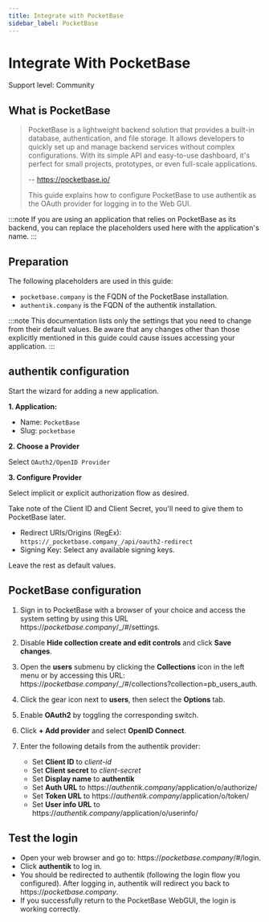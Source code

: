 ```yaml
---
title: Integrate with PocketBase
sidebar_label: PocketBase
---
```


# Integrate With PocketBase

<span class="badge badge--secondary">Support level: Community</span>

## What is PocketBase

> PocketBase is a lightweight backend solution that provides a built-in database, authentication, and file storage.
> It allows developers to quickly set up and manage backend services without complex configurations.
> With its simple API and easy-to-use dashboard, it's perfect for small projects, prototypes, or even full-scale applications.
>
> -- https://pocketbase.io/
>
> This guide explains how to configure PocketBase to use authentik as the OAuth provider for logging in to the Web GUI.

:::note
If you are using an application that relies on PocketBase as its backend, you can replace the placeholders used here with the application's name.
:::

## Preparation

The following placeholders are used in this guide:

- `pocketbase.company` is the FQDN of the PocketBase installation.
- `authentik.company` is the FQDN of the authentik installation.

:::note
This documentation lists only the settings that you need to change from their default values. Be aware that any changes other than those explicitly mentioned in this guide could cause issues accessing your application.
:::

## authentik configuration

Start the wizard for adding a new application.

**1. Application:**

- Name: `PocketBase`
- Slug: `pocketbase`

**2. Choose a Provider**

Select `OAuth2/OpenID Provider`

**3. Configure Provider**

Select implicit or explicit authorization flow as desired.

Take note of the Client ID and Client Secret, you'll need to give them to PocketBase later.

- Redirect URIs/Origins (RegEx): `https://_pocketbase.company_/api/oauth2-redirect`
- Signing Key: Select any available signing keys.

Leave the rest as default values.

## PocketBase configuration

1. Sign in to PocketBase with a browser of your choice and access the system setting by using this URL https://_pocketbase.company_/\_/#/settings.

2. Disable **Hide collection create and edit controls** and click **Save changes**.

3. Open the **users** submenu by clicking the **Collections** icon in the left menu or by accessing this URL: https://_pocketbase.company_/\_/#/collections?collection=pb_users_auth.

4. Click the gear icon next to **users**, then select the **Options** tab.

5. Enable **OAuth2** by toggling the corresponding switch.

6. Click **+ Add provider** and select **OpenID Connect**.

7. Enter the following details from the authentik provider:
    - Set **Client ID** to _client-id_
    - Set **Client secret** to _client-secret_
    - Set **Display name** to **authentik**
    - Set **Auth URL** to https://_authentik.company_/application/o/authorize/
    - Set **Token URL** to https://_authentik.company_/application/o/token/
    - Set **User info URL** to https://_authentik.company_/application/o/userinfo/

## Test the login

- Open your web browser and go to: https://_pocketbase.company_/#/login.
- Click **authentik** to log in.
- You should be redirected to authentik (following the login flow you configured). After logging in, authentik will redirect you back to https://_pocketbase.company_.
- If you successfully return to the PocketBase WebGUI, the login is working correctly.
